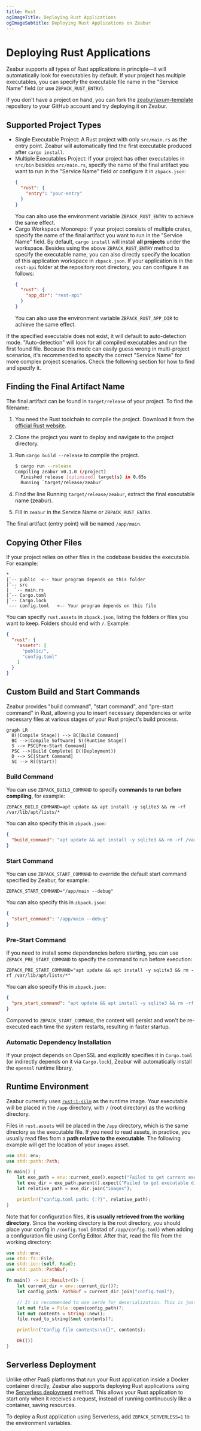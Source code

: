 ```yaml
---
title: Rust
ogImageTitle: Deploying Rust Applications
ogImageSubtitle: Deploying Rust Applications on Zeabur
---
```


# Deploying Rust Applications

Zeabur supports all types of Rust applications in principle—it will automatically look for executables by default. If your project has multiple executables, you can specify the executable file name in the "Service Name" field (or use `ZBPACK_RUST_ENTRY`).

If you don't have a project on hand, you can fork the [zeabur/axum-template](https://github.com/zeabur/axum-template) repository to your GitHub account and try deploying it on Zeabur.

## Supported Project Types

- Single Executable Project: A Rust project with only `src/main.rs` as the entry point. Zeabur will automatically find the first executable produced after `cargo install`.
- Multiple Executables Project: If your project has other executables in `src/bin` besides `src/main.rs`, specify the name of the final artifact you want to run in the "Service Name" field or configure it in `zbpack.json`:
  ```json
  {
    "rust": {
      "entry": "your-entry"
    }
  }
  ```
  You can also use the environment variable `ZBPACK_RUST_ENTRY` to achieve the same effect.
- Cargo Workspace Monorepo: If your project consists of multiple crates, specify the name of the final artifact you want to run in the "Service Name" field. By default, `cargo install` will install **all projects** under the workspace. Besides using the above `ZBPACK_RUST_ENTRY` method to specify the executable name, you can also directly specify the location of this application workspace in `zbpack.json`. If your application is in the `rest-api` folder at the repository root directory, you can configure it as follows:
  ```json
  {
    "rust": {
      "app_dir": "rest-api"
    }
  }
  ```
  You can also use the environment variable `ZBPACK_RUST_APP_DIR` to achieve the same effect.

If the specified executable does not exist, it will default to auto-detection mode. "Auto-detection" will look for all compiled executables and run the first found file. Because this mode can easily guess wrong in multi-project scenarios, it's recommended to specify the correct "Service Name" for more complex project scenarios. Check the following section for how to find and specify it.

## Finding the Final Artifact Name

The final artifact can be found in `target/release` of your project. To find the filename:

1. You need the Rust toolchain to compile the project. Download it from the [official Rust website](https://www.rust-lang.org).
2. Clone the project you want to deploy and navigate to the project directory.
3. Run `cargo build --release` to compile the project.

    ```bash
    $ cargo run --release
    Compiling zeabur v0.1.0 (/project)
      Finished release [optimized] target(s) in 0.65s
      Running `target/release/zeabur`
    ```

4. Find the line Running `target/release/zeabur`, extract the final executable name (zeabur).
5. Fill in `zeabur` in the Service Name or `ZBPACK_RUST_ENTRY`.

The final artifact (entry point) will be named `/app/main`.

## Copying Other Files

If your project relies on other files in the codebase besides the executable. For example:

```plain
*
|`-- public  <-- Your program depends on this folder
|`-- src
|  `-- main.rs
|`-- Cargo.toml
|`-- Cargo.lock
`--- config.toml   <-- Your program depends on this file
```

You can specify `rust.assets` in `zbpack.json`, listing the folders or files you want to keep. Folders should end with `/`. Example:

```json
{
  "rust": {
    "assets": [
      "public/",
      "config.toml"
    ]
  }
}
```

## Custom Build and Start Commands

Zeabur provides "build command", "start command", and "pre-start command" in Rust, allowing you to insert necessary dependencies or write necessary files at various stages of your Rust project's build process.

```mermaid
graph LR
  B((Compile Stage)) --> BC[Build Command]
  BC -->|Compile Software| S((Runtime Stage))
  S --> PSC[Pre-Start Command]
  PSC -->|Build Complete| D((Deployment))
  D --> SC[Start Command]
  SC --> R((Start))
```

### Build Command

You can use `ZBPACK_BUILD_COMMAND` to specify **commands to run before compiling**, for example:

```
ZBPACK_BUILD_COMMAND=apt update && apt install -y sqlite3 && rm -rf /var/lib/apt/lists/*
```

You can also specify this in `zbpack.json`:

```json
{
  "build_command": "apt update && apt install -y sqlite3 && rm -rf /var/lib/apt/lists/*"
}
```

### Start Command

You can use `ZBPACK_START_COMMAND` to override the default start command specified by Zeabur, for example:

```
ZBPACK_START_COMMAND="/app/main --debug"
```

You can also specify this in `zbpack.json`:

```json
{
  "start_command": "/app/main --debug"
}
```

### Pre-Start Command

If you need to install some dependencies before starting, you can use `ZBPACK_PRE_START_COMMAND` to specify the command to run before execution:

```
ZBPACK_PRE_START_COMMAND="apt update && apt install -y sqlite3 && rm -rf /var/lib/apt/lists/*"
```

You can also specify this in `zbpack.json`:

```json
{
  "pre_start_command": "apt update && apt install -y sqlite3 && rm -rf /var/lib/apt/lists/*"
}
```

Compared to `ZBPACK_START_COMMAND`, the content will persist and won't be re-executed each time the system restarts, resulting in faster startup.

### Automatic Dependency Installation

If your project depends on OpenSSL and explicitly specifies it in `Cargo.toml` (or indirectly depends on it via `Cargo.lock`), Zeabur will automatically install the `openssl` runtime library.

## Runtime Environment

Zeabur currently uses [`rust:1-silm`](https://hub.docker.com/_/rust) as the runtime image. Your executable will be placed in the `/app` directory, with `/` (root directory) as the working directory.

Files in `rust.assets` will be placed in the `/app` directory, which is the same directory as the executable file. If you need to read assets, in practice, you usually read files from a **path relative to the executable**. The following example will get the location of your `images` asset.

```rust
use std::env;
use std::path::Path;

fn main() {
    let exe_path = env::current_exe().expect("Failed to get current executable path");
    let exe_dir = exe_path.parent().expect("Failed to get executable directory");
    let relative_path = exe_dir.join("images");

    println!("config.toml path: {:?}", relative_path);
}
```

Note that for configuration files, **it is usually retrieved from the working directory**. Since the working directory is the root directory, you should place your config in `/config.toml` (instad of `/app/config.toml`) when adding a configuration file using Config Editor. After that, read the file from the working directory:

```rust
use std::env;
use std::fs::File;
use std::io::{self, Read};
use std::path::PathBuf;

fn main() -> io::Result<()> {
    let current_dir = env::current_dir()?;
    let config_path: PathBuf = current_dir.join("config.toml");

    // It is recommended to use serde for deserialization. This is just a demo, so read_to_string is used here.
    let mut file = File::open(config_path)?;
    let mut contents = String::new();
    file.read_to_string(&mut contents)?;

    println!("Config file contents:\n{}", contents);

    Ok(())
}
```

## Serverless Deployment

Unlike other PaaS platforms that run your Rust application inside a Docker container directly, Zeabur also supports deploying Rust applications using the [Serverless deployment](/deploy/serverless) method. This allows your Rust application to start only when it receives a request, instead of running continuously like a container, saving resources.

To deploy a Rust application using Serverless, add `ZBPACK_SERVERLESS=1` to the environment variables.
